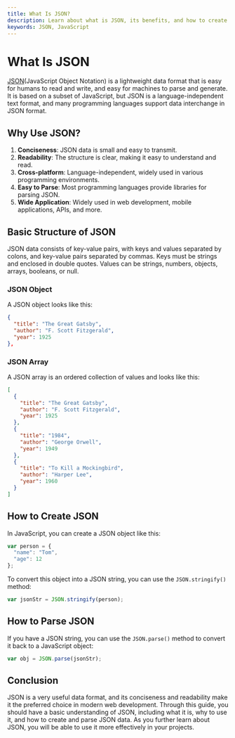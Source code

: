 ```yaml
---
title: What Is JSON?
description: Learn about what is JSON, its benefits, and how to create and parse JSON data.
keywords: JSON, JavaScript
---
```

# What Is JSON

<a href="https://www.json.org/json-en.html" target="_blank">JSON</a>(JavaScript Object Notation) is a lightweight data format that is easy for humans to read and write, and easy for machines to parse and generate. It is based on a subset of JavaScript, but JSON is a language-independent text format, and many programming languages support data interchange in JSON format.

## Why Use JSON?

1. **Conciseness**: JSON data is small and easy to transmit.
2. **Readability**: The structure is clear, making it easy to understand and read.
3. **Cross-platform**: Language-independent, widely used in various programming environments.
4. **Easy to Parse**: Most programming languages provide libraries for parsing JSON.
5. **Wide Application**: Widely used in web development, mobile applications, APIs, and more.

## Basic Structure of JSON

JSON data consists of key-value pairs, with keys and values separated by colons, and key-value pairs separated by commas. Keys must be strings and enclosed in double quotes. Values can be strings, numbers, objects, arrays, booleans, or null.

### JSON Object

A JSON object looks like this:

```json
{
  "title": "The Great Gatsby",
  "author": "F. Scott Fitzgerald",
  "year": 1925
},
```

### JSON Array

A JSON array is an ordered collection of values and looks like this:

```json
[
  {
    "title": "The Great Gatsby",
    "author": "F. Scott Fitzgerald",
    "year": 1925
  },
  {
    "title": "1984",
    "author": "George Orwell",
    "year": 1949
  },
  {
    "title": "To Kill a Mockingbird",
    "author": "Harper Lee",
    "year": 1960
  }
]
```

## How to Create JSON

In JavaScript, you can create a JSON object like this:

```javascript
var person = {
  "name": "Tom",
  "age": 12
};
```

To convert this object into a JSON string, you can use the `JSON.stringify()` method:

```javascript
var jsonStr = JSON.stringify(person);
```

## How to Parse JSON

If you have a JSON string, you can use the `JSON.parse()` method to convert it back to a JavaScript object:

```javascript
var obj = JSON.parse(jsonStr);
```

## Conclusion

JSON is a very useful data format, and its conciseness and readability make it the preferred choice in modern web development. Through this guide, you should have a basic understanding of JSON, including what it is, why to use it, and how to create and parse JSON data. As you further learn about JSON, you will be able to use it more effectively in your projects.
